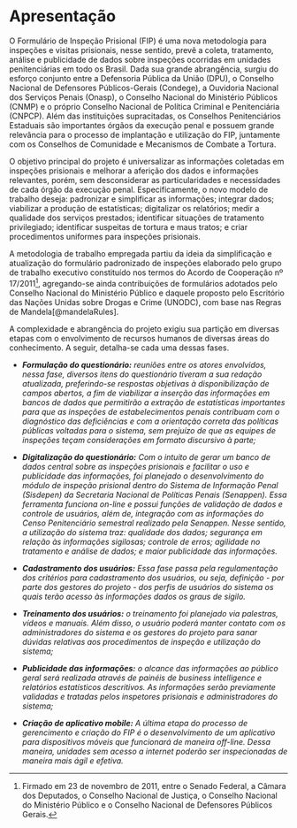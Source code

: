 # Apresentação {.unnumbered}

O Formulário de Inspeção Prisional (FIP) é uma nova metodologia para inspeções e visitas prisionais, nesse sentido, prevê a coleta, tratamento, análise e publicidade de dados sobre inspeções ocorridas em unidades penitenciárias em todo os Brasil. Dada sua grande abrangência, surgiu do esforço conjunto entre a Defensoria Pública da União (DPU), o Conselho Nacional de Defensores Públicos-Gerais (Condege), a Ouvidoria Nacional dos Serviços Penais (Onasp), o Conselho Nacional do Ministério Públicos (CNMP) e o próprio Conselho Nacional de Política Criminal e Penitenciária (CNPCP). Além das instituições supracitadas, os Conselhos Penitenciários Estaduais são importantes órgãos da execução penal e possuem grande relevância para o processo de implantação e utilização do FIP, juntamente com os Conselhos de Comunidade e Mecanismos de Combate a Tortura.

O objetivo principal do projeto é universalizar as informações coletadas em inspeções prisionais e melhorar a aferição dos dados e informações relevantes, porém, sem desconsiderar as particularidades e necessidades de cada órgão da execução penal. Especificamente, o novo modelo de trabalho deseja: padronizar e simplificar as informações; integrar dados; viabilizar a produção de estatísticas; digitalizar os relatórios; medir a qualidade dos serviços prestados; identificar situações de tratamento privilegiado; identificar suspeitas de tortura e maus tratos; e criar procedimentos uniformes para inspeções prisionais.

A metodologia de trabalho empregada partiu da ideia da simplificação e atualização do formulário padronizado de inspeções elaborado pelo grupo de trabalho executivo constituído nos termos do Acordo de Cooperação nº 17/2011[^index-1], agregando-se ainda contribuições de formulários adotados pelo Conselho Nacional do Ministério Público e daquele proposto pelo Escritório das Nações Unidas sobre Drogas e Crime (UNODC), com base nas Regras de Mandela[@mandelaRules].

[^index-1]: Firmado em 23 de novembro de 2011, entre o Senado Federal, a Câmara dos Deputados, o Conselho Nacional de Justiça, o Conselho Nacional do Ministério Público e o Conselho Nacional de Defensores Públicos Gerais.

A complexidade e abrangência do projeto exigiu sua partição em diversas etapas com o envolvimento de recursos humanos de diversas áreas do conhecimento. A seguir, detalha-se cada uma dessas fases.

-   ***Formulação do questionário:** reuniões entre os atores envolvidos, nessa fase, diversos itens do questionário tiveram a sua redação atualizada, preferindo-se respostas objetivas à disponibilização de campos abertos, a fim de viabilizar a inserção das informações em bancos de dados que permitirão a extração de estatísticas importantes para que as inspeções de estabelecimentos penais contribuam com o diagnóstico das deficiências e com a orientação correta das políticas públicas voltadas para o sistema, sem prejuízo de que as equipes de inspeções teçam considerações em formato discursivo à parte;*

-   ***Digitalização do questionário:** Com o intuito de gerar um banco de dados central sobre as inspeções prisionais e facilitar o uso e publicidade das informações, foi planejado o desenvolvimento do módulo de inspeção prisional dentro do Sistema de Informação Penal (Sisdepen) da Secretaria Nacional de Políticas Penais (Senappen). Essa ferramenta funciona on-line e possui funções de validação de dados e controle de usuários, além de, integração com as informações do Censo Penitenciário semestral realizado pela Senappen. Nesse sentido, a utilização do sistema traz: qualidade dos dados; segurança em relação às informações sigilosas; controle de erros; agilidade no tratamento e análise de dados; e maior publicidade das informações.*

-   ***Cadastramento dos usuários:** Essa fase passa pela regulamentação dos critérios para cadastramento dos usuários, ou seja, definição - por parte dos gestores do projeto - dos perfis de usuários do sistema os quais terão acesso às informações dados os graus de sigilo.*

-   ***Treinamento dos usuários:** o treinamento foi planejado via palestras, vídeos e manuais. Além disso, o usuário poderá manter contato com os administradores do sistema e os gestores do projeto para sanar dúvidas relativas aos procedimentos de inspeção e utilização do sistema;*

-   ***Publicidade das informações:** o alcance das informações ao público geral será realizada através de painéis de business intelligence e relatórios estatísticos descritivos. As informações serão previamente validadas e tratadas pelos inspetores prisionais e administradores do sistema;*

-   ***Criação de aplicativo mobile:** A última etapa do processo de gerencimento e criação do FIP é o desenvolvimento de um aplicativo para dispositivos móveis que funcionará de maneira off-line. Dessa maneira, unidades sem acesso a internet poderão ser inspecionadas de maneira mais ágil e efetiva.*
